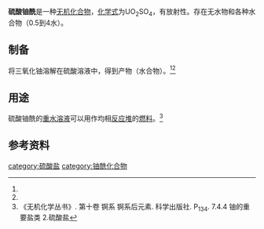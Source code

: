 {{chembox
| verifiedrevid = 
|   Name = 硫酸铀酰
| ImageFileL1 = Uranyl-3D-balls.png
| ImageNameL1 = Ball-and-stick model of the uranyl cation
| ImageSizeL1 = 135px
| ImageFileR1 = Sulfate-3D-balls.png
| ImageNameR1 = Ball-and-stick model of the sulfate anion
| ImageSizeR1 = 85px
|   OtherNames = 硫酸双氧铀
|   IUPACName = 硫酸铀(VI)酰
| Section1 = {{Chembox Identifiers
|   ChemSpiderID_Ref = {{chemspidercite|correct|chemspider}}
| ChemSpiderID = 
| PubChem = 
| InChI =
| InChIKey =
| SMILES = O=[U+2]=O.[O-]S(=O)(=O)[O-]
| StdInChI_Ref = {{stdinchicite|correct|chemspider}}
| StdInChI =
| StdInChIKey_Ref = {{stdinchicite|correct|chemspider}}
| StdInChIKey = 
| CASNo = 1314-64-3
| CASNo_Ref = {{cascite|correct|CAS}}
| CASNo_Comment = 无水
| CASNo2 = 20910-28-5
| CASNo2_Ref = {{cascite|correct|CAS}}
| CASNo2_Comment = 三水
  }}
| Section2 = {{Chembox Properties
|   Formula = UO<sub>2</sub>SO<sub>4</sub>
|   MolarMass = 420.138（三水合物）
|   Appearance = 黄色斜方结晶（三水）<ref name=z>《无机化合物制备手册》. 朱文祥 主编. 化学工业出版社. P<sub>704</sub>. 【XVI-115】水合硫酸铀酰（uranyl sulfate hydrate）</ref>
|   Density = 3.28g/cm<sup>3</sup>（三水）
|   MeltingPt = 
|   Solubility = 极易溶于水
|   BoilingPt = 
|   Solvent =
|   SolubleOther = 
  }}
| Section7 = {{Chembox Hazards
|  EUHazardSymbol =
|  RPhrases =
|  SPhrases =
|  FlashPt = 
|  pKa = 
|  pKb = 
|  EUClass =
|  EUIndex = 
|  MainHazards = 
|  NFPA-H = 
|  NFPA-F = 
|  NFPA-R = 
|  NFPA-O = 
|  RSPhrases = 
|  PEL = 
  }}
| Section8 = {{Chembox Related
|   Function = 
|   OtherFunctn = 
|   OtherAnions = [[硝酸铀酰|硝酸铀酰]]
|   OtherCations = 
|   OtherCpds = [[三氧化铀|三氧化铀]]<br />[[硫酸铀|硫酸铀]](IV)
  }}
}}
'''硫酸铀酰'''是一种[[无机化合物|无机化合物]]，[[化学式|化学式]]为UO<sub>2</sub>SO<sub>4</sub>，有放射性。存在无水物和各种水合物（0.5到4水）。
==制备==
将三氧化铀溶解在硫酸溶液中，得到产物（水合物）。<ref name=w10 /><ref name=z />
==用途==
硫酸铀酰的[[重水|重水]][[溶液|溶液]]可以用作均相[[反应堆|反应堆]]的[[燃料|燃料]]。<ref name=w10>《无机化学丛书》. 第十卷 锕系 锕系后元素. 科学出版社. P<sub>134</sub>. 7.4.4 铀的重要盐类 2.硫酸盐</ref>
==参考资料==
{{reflist}}

{{铀化合物}}
[[category:硫酸盐|category:硫酸盐]]
[[category:铀酰化合物|category:铀酰化合物]]